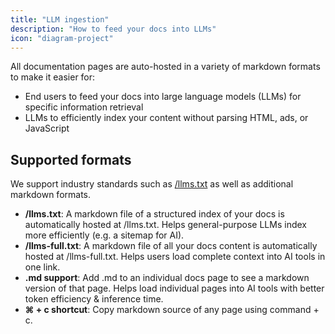 ```yaml
---
title: "LLM ingestion"
description: "How to feed your docs into LLMs"
icon: "diagram-project"
---
```


All documentation pages are auto-hosted in a variety of markdown formats to make it easier for:
- End users to feed your docs into large language models (LLMs) for specific information retrieval
- LLMs to efficiently index your content without parsing HTML, ads, or JavaScript

## Supported formats
We support industry standards such as [/llms.txt](https://llmstxt.org) as well as additional markdown formats. 
- **/llms.txt**: A markdown file of a structured index of your docs is automatically hosted at /llms.txt. Helps general-purpose LLMs index more efficiently (e.g. a sitemap for AI).
- **/llms-full.txt**: A markdown file of all your docs content is automatically hosted at /llms-full.txt. Helps users load complete context into AI tools in one link.
- **.md support**: Add .md to an individual docs page to see a markdown version of that page. Helps load individual pages into AI tools with better token efficiency & inference time.
- **⌘ + c shortcut**: Copy markdown source of any page using command + c.